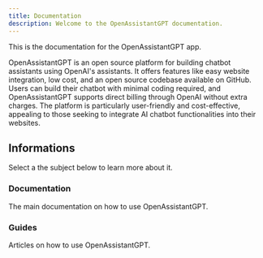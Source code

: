 ```yaml
---
title: Documentation
description: Welcome to the OpenAssistantGPT documentation.
---
```


This is the documentation for the OpenAssistantGPT app.

OpenAssistantGPT is an open source platform for building chatbot assistants using OpenAI's assistants. It offers features like easy website integration, low cost, and an open source codebase available on GitHub. Users can build their chatbot with minimal coding required, and OpenAssistantGPT supports direct billing through OpenAI without extra charges. The platform is particularly user-friendly and cost-effective, appealing to those seeking to integrate AI chatbot functionalities into their websites.

## Informations

Select a the subject below to learn more about it.

<div className="grid sm:grid-cols-2 gap-4 mt-6">

<Card href="/docs/documentation">

### Documentation

The main documentation on how to use OpenAssistantGPT.

</Card>

<Card href="/guides">

### Guides

Articles on how to use OpenAssistantGPT.

</Card>


</div>
